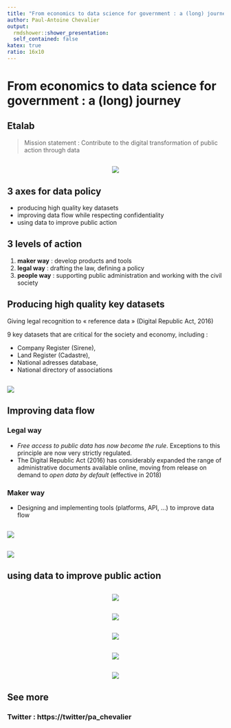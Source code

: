```yaml
---
title: "From economics to data science for government : a (long) journey"
author: Paul-Antoine Chevalier
output:
  rmdshower::shower_presentation:
  self_contained: false
katex: true
ratio: 16x10
---
```


# From economics to data science for government : a (long) journey

## Etalab
  
> Mission statement : Contribute to the digital transformation of public action through data

## { .fullpage }

<center>
<img src="images/couv-rapport-agd-20162017.png">
</center>
  
## 3 axes for data policy
  
* producing high quality key datasets
* improving data flow while respecting confidentiality
* using data to improve public action

## 3 levels of action

1. **maker way** : develop products and tools
1. **legal way** : drafting the law, defining a policy
1. **people way** : supporting public administration and working with the civil society

## Producing high quality key datasets

Giving  legal recognition to « reference data » (Digital Republic Act, 2016) 

9 key datasets that are critical for the society and economy, including :
  
* Company Register (Sirene),
* Land Register (Cadastre),
* National adresses database,
* National directory of associations

## { .fullpage }

<img src="images/spd.png">
  
## Improving data flow
  
### Legal way
  
* *Free access to public data has now become the rule*. Exceptions to this principle are now very strictly regulated.  
* The Digital Republic Act (2016) has considerably expanded the range of administrative documents available online, moving from release on demand to *open data by default* (effective in 2018)

### Maker way

* Designing and implementing tools (platforms, API, …) to improve data flow

## { .fullpage }

<img src="images/datagouv.png">
  
## { .fullpage }
  
<img src="images/adressedatagouv.png">
  
## using data to improve public action
  
## { .fullpage }
  
<center>
<img src="images/labonneboite.png">
</center>
  
## { .fullpage }
  
<center>
<img src="https://agd.data.gouv.fr/wp-content/uploads/2017/10/6-Predvol-predictions-quotidiennes.png">
</center>
  
## { .fullpage }
  
<center>
<img src="images/signauxfaibles.png">
</center>
  
## { .fullpage }

<center>
<img src="images/entrepreneur-interet-general-defis3.png">
</center>
  
## { .fullpage }
  
<center>
<img src="images/AMI-IA.jpg">
</center>
  
## See more
  
### Twitter : https://twitter/pa_chevalier

